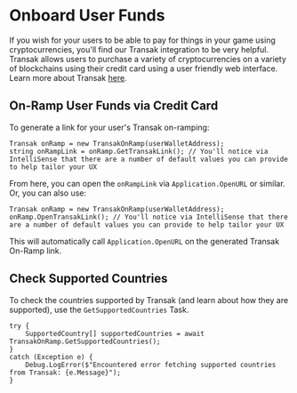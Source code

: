 # Onboard User Funds

If you wish for your users to be able to pay for things in your game using cryptocurrencies, you'll find our Transak integration to be very helpful.
Transak allows users to purchase a variety of cryptocurrencies on a variety of blockchains using their credit card using a user friendly web interface. Learn more about Transak [here](https://transak.com/).

## On-Ramp User Funds via Credit Card

To generate a link for your user's Transak on-ramping:

```
Transak onRamp = new TransakOnRamp(userWalletAddress);
string onRampLink = onRamp.GetTransakLink(); // You'll notice via IntelliSense that there are a number of default values you can provide to help tailor your UX
```

From here, you can open the `onRampLink` via `Application.OpenURL` or similar. Or, you can also use:

```
Transak onRamp = new TransakOnRamp(userWalletAddress);
onRamp.OpenTransakLink(); // You'll notice via IntelliSense that there are a number of default values you can provide to help tailor your UX
```

This will automatically call `Application.OpenURL` on the generated Transak On-Ramp link.

## Check Supported Countries

To check the countries supported by Transak (and learn about how they are supported), use the `GetSupportedCountries` Task.

```
try {
    SupportedCountry[] supportedCountries = await TransakOnRamp.GetSupportedCountries();
}
catch (Exception e) {
    Debug.LogError($"Encountered error fetching supported countries from Transak: {e.Message}");
}
```